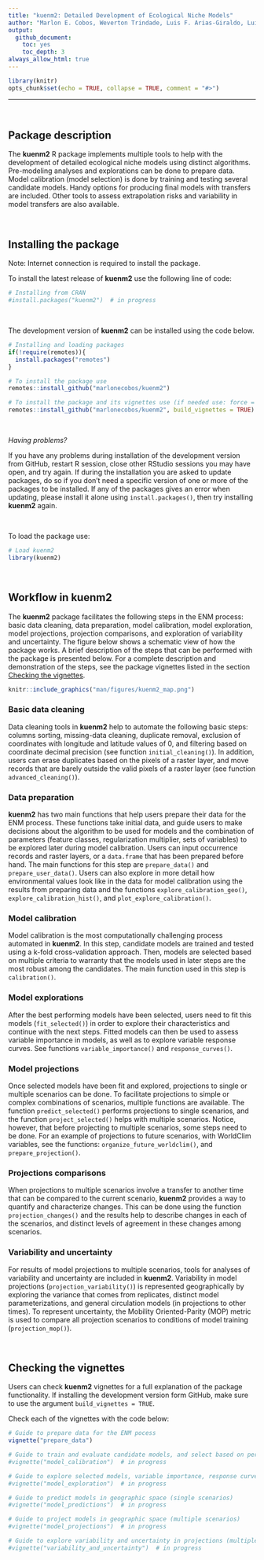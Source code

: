```yaml
---
title: "kuenm2: Detailed Development of Ecological Niche Models"
author: "Marlon E. Cobos, Weverton Trindade, Luis F. Arias-Giraldo, Luis Osorio-Olvera, and A. Townsend Peterson"
output: 
  github_document:
    toc: yes
    toc_depth: 3
always_allow_html: true
---
```


```r
library(knitr)
opts_chunk$set(echo = TRUE, collapse = TRUE, comment = "#>")
```

<hr>

<br>

## Package description

The **kuenm2** R package implements multiple tools to help with the development of detailed ecological niche models using distinct algorithms. Pre-modeling analyses and explorations can be done to prepare data. Model calibration (model selection) is done by training and testing several candidate models. Handy options for producing final models with transfers are included. Other tools to assess extrapolation risks and variability in model transfers are also available.

<br>

## Installing the package

Note: Internet connection is required to install the package.

To install the latest release of **kuenm2** use the following line of code:

```r
# Installing from CRAN 
#install.packages("kuenm2")  # in progress
```

<br>

The development version of **kuenm2** can be installed using the code below. 

```r
# Installing and loading packages
if(!require(remotes)){
  install.packages("remotes")
}

# To install the package use
remotes::install_github("marlonecobos/kuenm2")

# To install the package and its vignettes use (if needed use: force = TRUE)  
remotes::install_github("marlonecobos/kuenm2", build_vignettes = TRUE)  # in progress
```

<br>

*Having problems?* 

If you have any problems during installation of the development version from GitHub, restart R session, close other RStudio sessions you may have open, and try again. If during the installation you are asked to update packages, do so if you don't need a specific version of one or more of the packages to be installed. If any of the packages gives an error when updating, please install it alone using `install.packages()`, then try installing **kuenm2** again.

<br>

To load the package use:

```r
# Load kuenm2
library(kuenm2)
```

<br>

## Workflow in kuenm2

The **kuenm2** package facilitates the following steps in the ENM process: basic data cleaning, data preparation, model calibration, model exploration, model projections, projection comparisons, and exploration of variability and uncertainty. The figure below shows a schematic view of how the package works. A brief description of the steps that can be performed with the package is presented below. For a complete description and demonstration of the steps, see the package vignettes listed in the section [Checking the vignettes]. 

```r
knitr::include_graphics("man/figures/kuenm2_map.png")
```

### Basic data cleaning

Data cleaning tools in **kuenm2** help to automate the following basic steps: columns sorting, missing-data cleaning, duplicate removal, exclusion of coordinates with longitude and latitude values of 0, and filtering based on coordinate decimal precision (see function `initial_cleaning()`). In addition, users can erase duplicates based on the pixels of a raster layer, and move records that are barely outside the valid pixels of a raster layer (see function `advanced_cleaning()`).       


### Data preparation

**kuenm2** has two main functions that help users prepare their data for the ENM process. These functions take initial data, and guide users to make decisions about the algorithm to be used for models and the combination of parameters (feature classes, regularization multiplier, sets of variables) to be explored later during model calibration. Users can input occurrence records and raster layers, or a `data.frame` that has been prepared before hand. The main functions for this step are `prepare_data()` and `prepare_user_data()`. Users can also explore in more detail how environmental values look like in the data for model calibration using the results from preparing data and the functions `explore_calibration_geo()`, `explore_calibration_hist()`, and `plot_explore_calibration()`.


### Model calibration 

Model calibration is the most computationally challenging process automated in **kuenm2**. In this step, candidate models are trained and tested using a k-fold cross-validation approach. Then, models are selected based on multiple criteria to warranty that the models used in later steps are the most robust among the candidates. The main function used in this step is `calibration()`.  


### Model explorations

After the best performing models have been selected, users need to fit this models (`fit_selected()`) in order to explore their characteristics and continue with the next steps. Fitted models can then be used to assess variable importance in models, as well as to explore variable response curves. See functions `variable_importance()` and `response_curves()`.


### Model projections

Once selected models have been fit and explored, projections to single or multiple scenarios can be done. To facilitate projections to simple or complex combinations of scenarios, multiple functions are available. The function `predict_selected()` performs projections to single scenarios, and the function `project_selected()` helps with multiple scenarios. Notice, however, that before projecting to multiple scenarios, some steps need to be done. For an example of projections to future scenarios, with WorldClim variables, see the functions: `organize_future_worldclim()`, and `prepare_projection()`.


### Projections comparisons

When projections to multiple scenarios involve a transfer to another time that can be compared to the current scenario, **kuenm2** provides a way to quantify and characterize changes. This can be done using the function `projection_changes()` and the results help to describe changes in each of the scenarios, and distinct levels of agreement in these changes among scenarios.


### Variability and uncertainty

For results of model projections to multiple scenarios, tools for analyses of variability and uncertainty are included in **kuenm2**. Variability in model projections (`projection_variability()`) is represented geographically by exploring the variance that comes from replicates, distinct model parameterizations, and general circulation models (in projections to other times). To represent uncertainty, the Mobility Oriented-Parity (MOP) metric is used to compare all projection scenarios to conditions of model training (`projection_mop()`). 

<br>

## Checking the vignettes

Users can check **kuenm2** vignettes for a full explanation of the package functionality. If installing the development version form GitHub, make sure to use the argument `build_vignettes = TRUE`.

Check each of the vignettes with the code below:

```r
# Guide to prepare data for the ENM pocess
vignette("prepare_data")

# Guide to train and evaluate candidate models, and select based on performance
#vignette("model_calibration")  # in progress

# Guide to explore selected models, variable importance, response curves
#vignette("model_exploration")  # in progress

# Guide to predict models in geographic space (single scenarios)
#vignette("model_predictions")  # in progress

# Guide to project models in geographic space (multiple scenarios)
#vignette("model_projections")  # in progress

# Guide to explore variability and uncertainty in projections (multiple scenarios)
#vignette("variability_and_uncertainty")  # in progress
```
